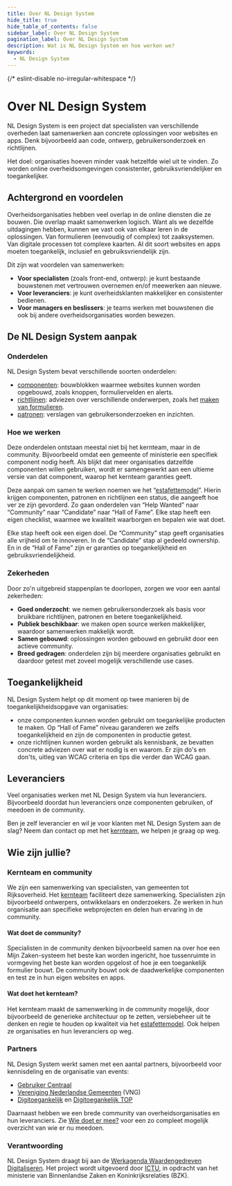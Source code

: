 ```yaml
---
title: Over NL Design System
hide_title: true
hide_table_of_contents: false
sidebar_label: Over NL Design System
pagination_label: Over NL Design System
description: Wat is NL Design System en hoe werken we?
keywords:
  - NL Design System
---
```


{/* eslint-disable  no-irregular-whitespace */}

# Over NL Design System

NL Design System is een project dat specialisten van verschillende overheden laat samenwerken aan concrete oplossingen voor websites en apps. Denk bijvoorbeeld aan code, ontwerp, gebruikersonderzoek en richtlijnen.

Het doel: organisaties hoeven minder vaak hetzelfde wiel uit te vinden. Zo worden online overheidsomgevingen consistenter, gebruiksvriendelijker en toegankelijker.

## Achtergrond en voordelen

Overheidsorganisaties hebben veel overlap in de online diensten die ze bouwen. Die overlap maakt samenwerken logisch. Want als we dezelfde uitdagingen hebben, kunnen we vast ook van elkaar leren in de oplossingen. Van formulieren (eenvoudig of complex) tot zaaksystemen. Van digitale processen tot complexe kaarten. Al dit soort websites en apps moeten toegankelijk, inclusief en gebruiksvriendelijk zijn.

Dit zijn wat voordelen van samenwerken:

- **Voor specialisten** (zoals front-end, ontwerp): je kunt bestaande bouwstenen met vertrouwen overnemen en/of meewerken aan nieuwe.
- **Voor leveranciers**: je kunt overheidsklanten makkelijker en consistenter bedienen.
- **Voor managers en beslissers**: je teams werken met bouwstenen die ook bij andere overheidsorganisaties worden bewezen.

## De NL Design System aanpak

### Onderdelen

NL Design System bevat verschillende soorten onderdelen:

- [componenten](/componenten): bouwblokken waarmee websites kunnen worden opgebouwd, zoals knoppen, formuliervelden en alerts.
- [richtlijnen](/richtlijnen): adviezen over verschillende onderwerpen, zoals het [maken van formulieren](/richtlijnen/formulieren/).
- [patronen](/voorbeelden/patronen): verslagen van gebruikersonderzoeken en inzichten.

### Hoe we werken

Deze onderdelen ontstaan meestal niet bij het kernteam, maar in de community. Bijvoorbeeld omdat een gemeente of ministerie een specifiek component nodig heeft. Als blijkt dat meer organisaties datzelfde componenten willen gebruiken, wordt er samengewerkt aan een ultieme versie van dat component, waarop het kernteam garanties geeft.

Deze aanpak om samen te werken noemen we het “[estafettemodel](/handboek/estafettemodel)”. Hierin krijgen componenten, patronen en richtlijnen een status, die aangeeft hoe ver ze zijn gevorderd. Zo gaan onderdelen van “Help Wanted” naar “Community” naar “Candidate” naar “Hall of Fame”. Elke stap heeft een eigen checklist, waarmee we kwaliteit waarborgen en bepalen wie wat doet.

Elke stap heeft ook een eigen doel. De “Community” stap geeft organisaties alle vrijheid om te innoveren. In de “Candidate” stap al gedeeld ownership. En in de “Hall of Fame” zijn er garanties op toegankelijkheid en gebruiksvriendelijkheid.

### Zekerheden

Door zo'n uitgebreid stappenplan te doorlopen, zorgen we voor een aantal zekerheden:

- **Goed onderzocht**: we nemen gebruikersonderzoek als basis voor bruikbare richtlijnen, patronen en betere toegankelijkheid.​
- **Publiek beschikbaar**: ​we maken open source werken makkelijker, waardoor samenwerken makkelijk wordt.​
- **Samen gebouwd**: oplossingen worden gebouwd en gebruikt door een actieve community.​
- **Breed gedragen**: onderdelen zijn bij meerdere organisaties gebruikt en daardoor getest met zoveel mogelijk verschillende use cases.

## Toegankelijkheid

NL Design System helpt op dit moment op twee manieren bij de toegankelijkheidsopgave van organisaties:

- onze componenten kunnen worden gebruikt om toegankelijke producten te maken. Op “Hall of Fame” niveau garanderen we zelfs toegankelijkheid en zijn de componenten in productie getest.
- onze richtlijnen kunnen worden gebruikt als kennisbank, ze bevatten concrete adviezen over wat er nodig is en waarom. Er zijn do's en don'ts, uitleg van WCAG criteria en tips die verder dan WCAG gaan.

## Leveranciers

Veel organisaties werken met NL Design System via hun leveranciers. Bijvoorbeeld doordat hun leveranciers onze componenten gebruiken, of meedoen in de community.

Ben je zelf leverancier en wil je voor klanten met NL Design System aan de slag? Neem dan contact op met het [kernteam](/project/kernteam), we helpen je graag op weg.

## Wie zijn jullie?

### Kernteam en community

We zijn een samenwerking van specialisten, van gemeenten tot Rijksoverheid. Het [kernteam](/project/kernteam) faciliteert deze samenwerking. Specialisten zijn bijvoorbeeld ontwerpers, ontwikkelaars en onderzoekers. Ze werken in hun organisatie aan specifieke webprojecten en delen hun ervaring in de community.

#### Wat doet de community?

Specialisten in de community denken bijvoorbeeld samen na over hoe een Mijn Zaken-systeem het beste kan worden ingericht, hoe tussenruimte in vormgeving het beste kan worden opgelost of hoe je een toegankelijk formulier bouwt. De community bouwt ook de daadwerkelijke componenten en test ze in hun eigen websites en apps.

#### Wat doet het kernteam?

Het kernteam maakt de samenwerking in de community mogelijk, door bijvoorbeeld de generieke architectuur op te zetten, versiebeheer uit te denken en regie te houden op kwaliteit via het [estafettemodel](/handboek/estafettemodel). Ook helpen ze organisaties en hun leveranciers op weg.

### Partners

NL Design System werkt samen met een aantal partners, bijvoorbeeld voor kennisdeling en de organisatie van events:

- [Gebruiker Centraal](https://www.gebruikercentraal.nl/)
- [Vereniging Nederlandse Gemeenten](https://vng.nl/) (VNG)
- [Digitoegankelijk](https://digitoegankelijk.nl/) en [Digitoegankelijk TOP](https://www.digitaleoverheid.nl/overzicht-van-alle-onderwerpen/digitale-inclusie/digitaal-toegankelijk/digitoegankelijk-toezichts-en-ondersteuningsprogramma/)

Daarnaast hebben we een brede community van overheidsorganisaties en hun leveranciers. Zie [Wie doet er mee?](/community/wie-doet-mee) voor een zo compleet mogelijk overzicht van wie er nu meedoen.

### Verantwoording

NL Design System draagt bij aan de [Werkagenda Waardengedreven Digitaliseren](https://www.digitaleoverheid.nl/werkagenda-waardengedreven-digitaliseren/#Borgen-van-privacy-verantwoord-datagebruik-en-vergroten-ransparantie-over-gegevensverwerking-en-uitwisseling-Overzicht). Het project wordt uitgevoerd door [ICTU](https://ictu.nl/), in opdracht van het ministerie van Binnenlandse Zaken en Koninkrijksrelaties (BZK).
